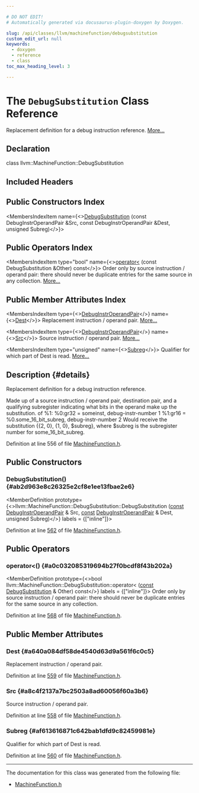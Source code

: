 ```yaml
---

# DO NOT EDIT!
# Automatically generated via docusaurus-plugin-doxygen by Doxygen.

slug: /api/classes/llvm/machinefunction/debugsubstitution
custom_edit_url: null
keywords:
  - doxygen
  - reference
  - class
toc_max_heading_level: 3

---
```





# The `DebugSubstitution` Class Reference

<DoxygenPage pluginConfig={pluginConfig}>

Replacement definition for a debug instruction reference. <a href="#details">More...</a>

## Declaration

<CodeBlock>class llvm::MachineFunction::DebugSubstitution</CodeBlock>

## Included Headers

<IncludesList>
<IncludesListItem
  filePath="llvm/CodeGen/MachineFunction.h"
  permalink="/docs/api/files/include/include/llvm/include/llvm/codegen/machinefunction-h"
  isLocal="true" />
</IncludesList>

## Public Constructors Index

<MembersIndex>

<MembersIndexItem
  name={<><a href="#ab2d963e8c26325e2cf8e1ee13fbae2e6">DebugSubstitution</a> (const DebugInstrOperandPair &amp;Src, const DebugInstrOperandPair &amp;Dest, unsigned Subreg)</>}>
</MembersIndexItem>

</MembersIndex>

## Public Operators Index

<MembersIndex>

<MembersIndexItem
  type="bool"
  name={<><a href="#a0c032085319694b27f0bcdf8f43b202a">operator&lt;</a> (const DebugSubstitution &amp;Other) const</>}>
Order only by source instruction / operand pair: there should never be duplicate entries for the same source in any collection. <a href="#a0c032085319694b27f0bcdf8f43b202a">More...</a>
</MembersIndexItem>

</MembersIndex>

## Public Member Attributes Index

<MembersIndex>

<MembersIndexItem
  type={<><a href="/docs/api/classes/llvm/machinefunction/#a2097b2a990ffa425c1885d12a5e33ef8">DebugInstrOperandPair</a></>}
  name={<><a href="#a640a084df58de4540d63d9a561f6c0c5">Dest</a></>}>
Replacement instruction / operand pair. <a href="#a640a084df58de4540d63d9a561f6c0c5">More...</a>
</MembersIndexItem>

<MembersIndexItem
  type={<><a href="/docs/api/classes/llvm/machinefunction/#a2097b2a990ffa425c1885d12a5e33ef8">DebugInstrOperandPair</a></>}
  name={<><a href="#a8c4f2137a7bc2503a8ad60056f60a3b6">Src</a></>}>
Source instruction / operand pair. <a href="#a8c4f2137a7bc2503a8ad60056f60a3b6">More...</a>
</MembersIndexItem>

<MembersIndexItem
  type="unsigned"
  name={<><a href="#af613616871c642bab1dfd9c82459981e">Subreg</a></>}>
Qualifier for which part of Dest is read. <a href="#af613616871c642bab1dfd9c82459981e">More...</a>
</MembersIndexItem>

</MembersIndex>

## Description {#details}

Replacement definition for a debug instruction reference.

Made up of a source instruction / operand pair, destination pair, and a qualifying subregister indicating what bits in the operand make up the substitution. of %1: %0:gr32 = someinst, debug-instr-number 1 %1:gr16 = %0.some&#95;16&#95;bit&#95;subreg, debug-instr-number 2 Would receive the substitution &#123;&#123;2, 0&#125;, &#123;1, 0&#125;, $subreg&#125;, where $subreg is the subregister number for some&#95;16&#95;bit&#95;subreg.

Definition at line 556 of file <a href="/docs/api/files/include/include/llvm/include/llvm/codegen/machinefunction-h">MachineFunction.h</a>.

<SectionDefinition>

## Public Constructors

### DebugSubstitution() {#ab2d963e8c26325e2cf8e1ee13fbae2e6}

<MemberDefinition
  prototype={<>llvm::MachineFunction::DebugSubstitution::DebugSubstitution (<a href="/docs/api/files/lib/lib/target/lib/target/aarch64/aarch64promoteconstant-cpp/#a90f8350fecae261c25be85d38b451bff">const</a> <a href="/docs/api/classes/llvm/machinefunction/#a2097b2a990ffa425c1885d12a5e33ef8">DebugInstrOperandPair</a> &amp; Src, <a href="/docs/api/files/lib/lib/target/lib/target/aarch64/aarch64promoteconstant-cpp/#a90f8350fecae261c25be85d38b451bff">const</a> <a href="/docs/api/classes/llvm/machinefunction/#a2097b2a990ffa425c1885d12a5e33ef8">DebugInstrOperandPair</a> &amp; Dest, unsigned Subreg)</>}
  labels = {["inline"]}>

Definition at line <a href="/docs/api/files/include/include/llvm/include/llvm/codegen/machinefunction-h/#l00562">562</a> of file <a href="/docs/api/files/include/include/llvm/include/llvm/codegen/machinefunction-h">MachineFunction.h</a>.
</MemberDefinition>

</SectionDefinition>

<SectionDefinition>

## Public Operators

### operator&lt;() {#a0c032085319694b27f0bcdf8f43b202a}

<MemberDefinition
  prototype={<>bool llvm::MachineFunction::DebugSubstitution::operator&lt; (<a href="/docs/api/files/lib/lib/target/lib/target/aarch64/aarch64promoteconstant-cpp/#a90f8350fecae261c25be85d38b451bff">const</a> <a href="/docs/api/classes/llvm/machinefunction/debugsubstitution">DebugSubstitution</a> &amp; Other) const</>}
  labels = {["inline"]}>
Order only by source instruction / operand pair: there should never be duplicate entries for the same source in any collection.

Definition at line <a href="/docs/api/files/include/include/llvm/include/llvm/codegen/machinefunction-h/#l00568">568</a> of file <a href="/docs/api/files/include/include/llvm/include/llvm/codegen/machinefunction-h">MachineFunction.h</a>.
</MemberDefinition>

</SectionDefinition>

<SectionDefinition>

## Public Member Attributes

### Dest {#a640a084df58de4540d63d9a561f6c0c5}

<MemberDefinition
  prototype="DebugInstrOperandPair llvm::MachineFunction::DebugSubstitution::Dest">
Replacement instruction / operand pair.

Definition at line <a href="/docs/api/files/include/include/llvm/include/llvm/codegen/machinefunction-h/#l00559">559</a> of file <a href="/docs/api/files/include/include/llvm/include/llvm/codegen/machinefunction-h">MachineFunction.h</a>.
</MemberDefinition>

### Src {#a8c4f2137a7bc2503a8ad60056f60a3b6}

<MemberDefinition
  prototype="DebugInstrOperandPair llvm::MachineFunction::DebugSubstitution::Src">
Source instruction / operand pair.

Definition at line <a href="/docs/api/files/include/include/llvm/include/llvm/codegen/machinefunction-h/#l00558">558</a> of file <a href="/docs/api/files/include/include/llvm/include/llvm/codegen/machinefunction-h">MachineFunction.h</a>.
</MemberDefinition>

### Subreg {#af613616871c642bab1dfd9c82459981e}

<MemberDefinition
  prototype="unsigned llvm::MachineFunction::DebugSubstitution::Subreg">
Qualifier for which part of Dest is read.

Definition at line <a href="/docs/api/files/include/include/llvm/include/llvm/codegen/machinefunction-h/#l00560">560</a> of file <a href="/docs/api/files/include/include/llvm/include/llvm/codegen/machinefunction-h">MachineFunction.h</a>.
</MemberDefinition>

</SectionDefinition>

<hr/>

The documentation for this class was generated from the following file:

<ul>
<li><a href="/docs/api/files/include/include/llvm/include/llvm/codegen/machinefunction-h">MachineFunction.h</a></li>
</ul>

</DoxygenPage>
